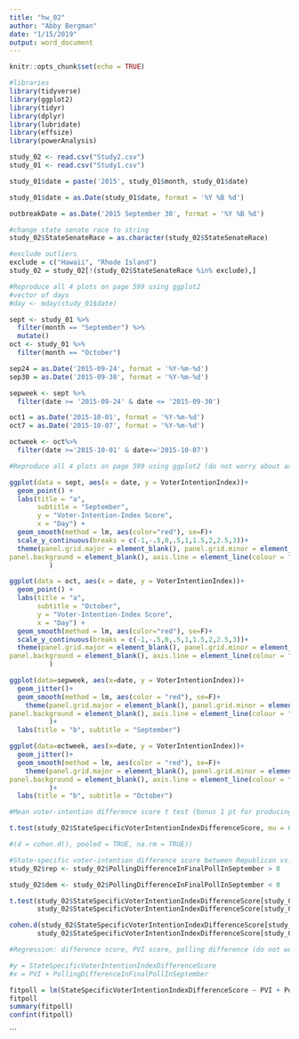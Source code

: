```yaml
---
title: "hw_02"
author: "Abby Bergman"
date: "1/15/2019"
output: word_document
---
```


```r
knitr::opts_chunk$set(echo = TRUE)
```

```r
#libraries
library(tidyverse)
library(ggplot2)
library(tidyr)
library(dplyr)
library(lubridate)
library(effsize)
library(powerAnalysis)
```

```r
study_02 <- read.csv("Study2.csv")
study_01 <- read.csv("Study1.csv")

study_01$date = paste('2015', study_01$month, study_01$date)

study_01$date = as.Date(study_01$date, format = '%Y %B %d')

outbreakDate = as.Date('2015 September 30', format = '%Y %B %d')
```

```r
#change state senate race to string
study_02$StateSenateRace = as.character(study_02$StateSenateRace)

#exclude outliers
exclude = c("Hawaii", "Rhode Island")
study_02 = study_02[!(study_02$StateSenateRace %in% exclude),]
```

```r
#Reproduce all 4 plots on page 599 using ggplot2
#vector of days
#day <- mday(study_01$date)

sept <- study_01 %>%
  filter(month == "September") %>%
  mutate()
oct <- study_01 %>%
  filter(month == "October")

sep24 = as.Date('2015-09-24', format = '%Y-%m-%d')
sep30 = as.Date('2015-09-30', format = '%Y-%m-%d')

sepweek <- sept %>%
  filter(date >= '2015-09-24' & date <= '2015-09-30')

oct1 = as.Date('2015-10-01', format = '%Y-%m-%d')
oct7 = as.Date('2015-10-07', format = '%Y-%m-%d')

octweek <- oct%>%
  filter(date >='2015-10-01' & date<='2015-10-07')
```

```r
#Reproduce all 4 plots on page 599 using ggplot2 (do not worry about axes units accuracy or title of plot)

ggplot(data = sept, aes(x = date, y = VoterIntentionIndex))+
  geom_point() +
  labs(title = "a", 
       subtitle = "September",
       y = "Voter-Intention-Index Score", 
       x = "Day") +
  geom_smooth(method = lm, aes(color="red"), se=F)+
  scale_y_continuous(breaks = c(-1,-.5,0,.5,1,1.5,2,2.5,3))+
  theme(panel.grid.major = element_blank(), panel.grid.minor = element_blank(),
panel.background = element_blank(), axis.line = element_line(colour = "black")
          )

ggplot(data = oct, aes(x = date, y = VoterIntentionIndex))+
  geom_point() +
  labs(title = "a", 
       subtitle = "October",
       y = "Voter-Intention-Index Score", 
       x = "Day") +
  geom_smooth(method = lm, aes(color="red"), se=F)+
  scale_y_continuous(breaks = c(-1,-.5,0,.5,1,1.5,2,2.5,3))+
  theme(panel.grid.major = element_blank(), panel.grid.minor = element_blank(),
panel.background = element_blank(), axis.line = element_line(colour = "black")
          )

ggplot(data=sepweek, aes(x=date, y = VoterIntentionIndex))+
  geom_jitter()+
  geom_smooth(method = lm, aes(color = "red"), se=F)+
    theme(panel.grid.major = element_blank(), panel.grid.minor = element_blank(),
panel.background = element_blank(), axis.line = element_line(colour = "black")
          )+
  labs(title = "b", subtitle = "September")

ggplot(data=octweek, aes(x=date, y = VoterIntentionIndex))+
  geom_jitter()+
  geom_smooth(method = lm, aes(color = "red"), se=F)+
    theme(panel.grid.major = element_blank(), panel.grid.minor = element_blank(),
panel.background = element_blank(), axis.line = element_line(colour = "black")
          )+
  labs(title = "b", subtitle = "October")
```


```r
#Mean voter-intention difference score t test (bonus 1 pt for producing code for cohen d)

t.test(study_02$StateSpecificVoterIntentionIndexDifferenceScore, mu = 0)

#(d = cohen.d(), pooled = TRUE, na.rm = TRUE))

```

```r
#State-specific voter-intention difference score between Republican vs. Democrat candidate (bonus 1 pt for producing code for cohen d) 
study_02$rep <- study_02$PollingDifferenceInFinalPollInSeptember > 0

study_02$dem <- study_02$PollingDifferenceInFinalPollInSeptember < 0

t.test(study_02$StateSpecificVoterIntentionIndexDifferenceScore[study_02$rep],
       study_02$StateSpecificVoterIntentionIndexDifferenceScore[study_02$dem], var.equal = TRUE)

cohen.d(study_02$StateSpecificVoterIntentionIndexDifferenceScore[study_02$rep],
       study_02$StateSpecificVoterIntentionIndexDifferenceScore[study_02$dem], pooled = TRUE, na.rm = T)
```

```r
#Regression: difference score, PVI score, polling difference (do not worry about beta values, but your R2, p values should still match the article results).

#y = StateSpecificVoterIntentionIndexDifferenceScore
#x = PVI + PollingDifferenceInFinalPollInSeptember

fitpoll = lm(StateSpecificVoterIntentionIndexDifferenceScore ~ PVI + PollingDifferenceInFinalPollInSeptember , data = study_02)
fitpoll
summary(fitpoll)
confint(fitpoll)

```



```

